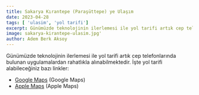 ```yaml
---
title: Sakarya Kırantepe (Paraşüttepe) ye Ulaşım
date: 2023-04-28
tags: [ 'ulasim', 'yol tarifi']
excerpt: Günümüzde teknolojinin ilerlemesi ile yol tarifi artık cep telefonlarında bulunan uygulamalardan rahatlıkla alınabilmektedir
image: sakarya-kirantepe-ulasim.jpg'
author: Adem Berk Aksoy
---
```


Günümüzde teknolojinin ilerlemesi ile yol tarifi artık cep telefonlarında bulunan uygulamalardan rahatlıkla alınabilmektedir. İşte yol tarifi alabileceğiniz bazı linkler:

- [Google Maps](https://www.google.com/maps/place/Paragliding+HUB/@40.7719679,30.3324,16.43z/data=!4m22!1m15!4m14!1m6!1m2!1s0x14ccadf6b4ff915f:0xd752f34b641a6b6f!2sParagliding+HUB!2m2!1d30.333894!2d40.772831!1m6!1m2!1s0x14cace129bd8884b:0x44260b5d98a2f9e9!2zS8SxcmFudGVwZSwgVGFyYWtsxLEsIFNha2FyeWE!2m2!1d30.5681082!2d40.4420451!3m5!1s0x14ccadf6b4ff915f:0xd752f34b641a6b6f!8m2!3d40.772831!4d30.333894!16s%2Fg%2F11t2_vx3m9) (Google Maps)
- [Apple Maps](https://maps.apple.com/place?ll=40.7719679,30.3324&q=K%C4%B1rantepe&_ext=EiYpxV+AmDj3y0AxOJ9eLzlOYkA58k1ZGhRmOxOJ+MKf0B2GvxAU6RAz8sAAQBAATCfJ+3ZcW3el8EBBQ%3D&t=m) (Apple Maps)
